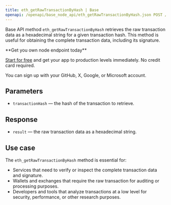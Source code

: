 ---
title: eth_getRawTransactionByHash | Base
openapi: /openapi/base_node_api/eth_getRawTransactionByHash.json POST /2fc1de7f08c0465f6a28e3c355e0cb14
---

Base API method `eth_getRawTransactionByHash` retrieves the raw transaction data as a hexadecimal string for a given transaction hash. This method is useful for obtaining the complete transaction data, including its signature.

<Check>
**Get you own node endpoint today**

[Start for free](https://console.chainstack.com/) and get your app to production levels immediately. No credit card required.

You can sign up with your GitHub, X, Google, or Microsoft account.
</Check>


## Parameters

* `transactionHash` — the hash of the transaction to retrieve.

## Response

* `result` — the raw transaction data as a hexadecimal string.

## Use case

The `eth_getRawTransactionByHash` method is essential for:

* Services that need to verify or inspect the complete transaction data and signature.
* Wallets and exchanges that require the raw transaction for auditing or processing purposes.
* Developers and tools that analyze transactions at a low level for security, performance, or other research purposes.
